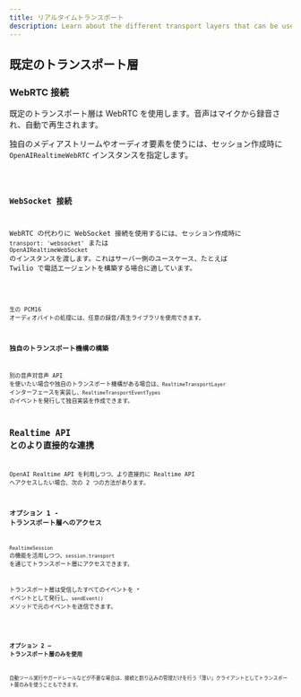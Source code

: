 ```yaml
---
title: リアルタイムトランスポート
description: Learn about the different transport layers that can be used with Realtime Agents.
---
```




## 既定のトランスポート層

### WebRTC 接続

既定のトランスポート層は WebRTC を使用します。音声はマイクから録音され、自動で再生されます。

独自のメディアストリームやオーディオ要素を使うには、セッション作成時に `OpenAIRealtimeWebRTC` インスタンスを指定します。

<Code lang="typescript" code={customWebRTCTransportExample} />

### WebSocket 接続

WebRTC の代わりに WebSocket 接続を使用するには、セッション作成時に `transport: 'websocket'` または `OpenAIRealtimeWebSocket` のインスタンスを渡します。これはサーバー側のユースケース、たとえば Twilio で電話エージェントを構築する場合に適しています。

<Code lang="typescript" code={websocketSessionExample} />

生の PCM16 オーディオバイトの処理には、任意の録音/再生ライブラリを使用できます。

### 独自のトランスポート機構の構築

別の音声対音声 API を使いたい場合や独自のトランスポート機構がある場合は、`RealtimeTransportLayer` インターフェースを実装し、`RealtimeTransportEventTypes` のイベントを発行して独自実装を作成できます。

## Realtime API とのより直接的な連携

OpenAI Realtime API を利用しつつ、より直接的に Realtime API へアクセスしたい場合、次の 2 つの方法があります。

### オプション 1 - トランスポート層へのアクセス

`RealtimeSession` の機能を活用しつつ、`session.transport` を通じてトランスポート層にアクセスできます。

トランスポート層は受信したすべてのイベントを `*` イベントとして発行し、`sendEvent()` メソッドで元のイベントを送信できます。

<Code lang="typescript" code={transportEventsExample} />

### オプション 2 — トランスポート層のみを使用

自動ツール実行やガードレールなどが不要な場合は、接続と割り込みの管理だけを行う「薄い」クライアントとしてトランスポート層のみを使うこともできます。

<Code lang="typescript" code={thinClientExample} />
